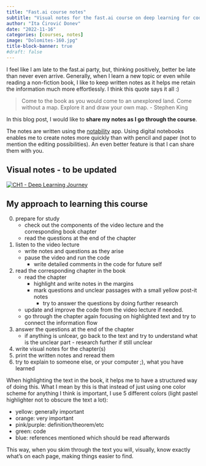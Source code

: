 ```yaml
---
title: "Fast.ai course notes"
subtitle: "Visual notes for the fast.ai course on deep learning for coders"
author: "Ita Ćirović Donev"
date: "2022-11-16"
categories: [courses, notes]
image: "Dolomites-160.jpg"
title-block-banner: true
#draft: false
---
```


I feel like I am late to the fast.ai party, but, thinking positively, better be late than never even arrive. Generally, when I learn a new topic or even while reading a non-fiction book, I like to keep written notes as it helps me retain the information much more effortlessly. I think this quote says it all :)

> Come to the book as you would come to an unexplored land. Come without a map. Explore it and draw your own map. - Stephen King

In this blog post, I would like to **share my notes as I go through the course**. 

The notes are written using the [notability](https://notability.com) app. Using digital notebooks enables me to create notes more quickly than with pencil and paper (not to mention the editing possibilities). An even better feature is that I can share them with you.


## Visual notes - to be updated

::: {layout-ncol=3, layout="[5, -1, 5]"}
[![CH1 - Deep Learning Journey](ch1.png)](fastai-ch1.pdf)
:::


## My approach to learning this course

0. prepare for study
    -  check out the components of the video lecture and the corresponding book chapter
    - read the questions at the end of the chapter
1. listen to the video lecture  
    - write notes and questions as they arise
    - pause the video and run the code 
        - write detailed comments in the code for future self
2. read the corresponding chapter in the book
    - read the chapter
        - highlight and write notes in the margins
        - mark questions and unclear passages with a small yellow post-it notes
            - try to answer the questions by doing further research
    - update and improve the code from the video lecture if needed.
    - go through the chapter again focusing on highlighted text and try to connect the information flow
3. answer the questions at the end of the chapter
    - if anything is unlcear, go back to the text and try to understand what is the unclear part - research further if still unclear
4. write visual notes for the chapter(s)
5. print the written notes and reread them
6. try to explain to someone else, or your computer ;), what you have learned

When highlighting the text in the book, it helps me to have a structured way of doing this. What I mean by this is that instead of just using one color scheme for anything I think is important, I use 5 different colors (light pastel highlighter not to obscure the text a lot):

- yellow: generally important
- orange: very important
- pink/purple: definition/theorem/etc
- green: code
- blue: references mentioned which should be read afterwards

This way, when you skim through the text you will, visually, know exactly what's on each page, making things easier to find.